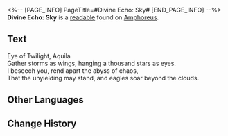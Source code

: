 <%-- [PAGE_INFO]
PageTitle=#Divine Echo: Sky#
[END_PAGE_INFO] --%>
{{Readable Infobox
|id           = 545
|partIds      = 190874
|title        = 
|image        = Item Divine Echo- Sky.png
|world        = Amphoreus
|parts        = 1
|author       = <!--to be added-->
|description  = A memory left by a Titan's Miracle. Only those who have received divine blessings can hear such holy resonance... Listen, the distant clouds brew a thunderous roar.
|part1        = Divine Echo: Sky
|source1      = {{cx|Source missing}}
|characters   = Aquila
|factions     = 
}}
'''Divine Echo: Sky''' is a [[readable]] found on [[Amphoreus]].
<!--
==Location==
{{Map Embed|<map name>|<marker id>}}
-->
==Text==
Eye of Twilight, Aquila<br />
Gather storms as wings, hanging a thousand stars as eyes.<br />
I beseech you, rend apart the abyss of chaos,<br />
That the unyielding may stand, and eagles soar beyond the clouds.

<!--
==Trivia==
* 
-->
==Other Languages==
{{Other Languages
|en   = Divine Echo: Sky
|zhs  = 神性的回响：天空
|zht  = 神性的迴響：天空
|ja   = 神性の反響：天空
|ko   = 신성의 메아리: 천공
|es   = Eco divino: el Cielo
|fr   = Écho divin&nbsp;: Ciel
|ru   = Отголосок божественности: Небо
|th   = แว่วเสียงศักดิ์สิทธิ์: ท้องนภา
|vi   = Tiếng Vọng Thần Tính: Bầu Trời
|de   = Göttliches Echo: Himmel
|id   = Gema Ilahi: Langit
|pt   = Eco Divino: Céu
}}

==Change History==
{{Change History|3.3}}